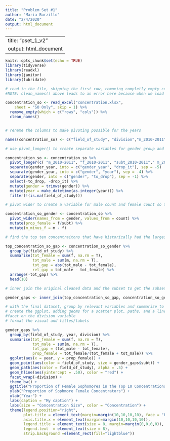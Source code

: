 ```yaml
---
title: "Problem Set #1"
author: "Maria Burzillo"
date: "2/4/2020"
output: html_document
---
```

---
title: "pset_1_v2"
output: html_document
---

```r
knitr::opts_chunk$set(echo = TRUE)
library(tidyverse)
library(readxl)
library(janitor)
library(lubridate)
```

```r
# read in the file, skipping the first row, removing completly empty columns, and cleaning the names
#NOTE: clean_names() above leads to an error here because when we load in the file, it automatically repairs the names to make sure they are all unique. Since we are renaming the columns anyways, this is not a major issue. 

concentration_so <- read_excel("concentration.xlsx", 
    sheet = "SO Only", skip = 1) %>%
  remove_empty(which = c("rows", "cols")) %>%
  clean_names() 


# rename the columns to make pivoting possible for the years

names(concentration_so) <- c("field_of_study", "division","m_2010-2011", "f_2010-2011", "subt_2010-2011",' m_2011-2012', "f_2011-2012", "subt_2011-2012", "m_2012-2013", "f_2012-2013", "subt_2012-2013", "m_2013-2014", "f_2013-2014", "subt_2013-2014", "m_2014-2015", "f_2014-2015", "subt_2014-2015", "m_2015-2016"," f_2015-2016", "subt_2015-2016", "m_2016-2017", "f_2016-2017", "subt_2016-2017"," m_2017-2018", "f_2017-2018", "subt_2017-2018", "m_2018-2019", "f_2018-2019", "subt_2018-2019", "m_2019-2020", "f_2019-2020", "subt_2019-2020")

# use pivot_longer() to create separate variables for gender group and year to tidy the data. Filter out the field of study with nas because these came from the totals listed at the bottom of the dataset

concentration_so <- concentration_so %>%
  pivot_longer(c( "m_2010-2011", "f_2010-2011", "subt_2010-2011",' m_2011-2012', "f_2011-2012", "subt_2011-2012", "m_2012-2013", "f_2012-2013", "subt_2012-2013", "m_2013-2014", "f_2013-2014", "subt_2013-2014", "m_2014-2015", "f_2014-2015", "subt_2014-2015", "m_2015-2016"," f_2015-2016", "subt_2015-2016", "m_2016-2017", "f_2016-2017", "subt_2016-2017"," m_2017-2018", "f_2017-2018", "subt_2017-2018", "m_2018-2019", "f_2018-2019", "subt_2018-2019", "m_2019-2020", "f_2019-2020", "subt_2019-2020"), names_to = "gender_year", values_to = "count") %>%
  separate(gender_year, into = c("gender_year", "drop_it"), sep = -5)  %>%
  separate(gender_year, into = c("gender", "year"), sep = -4) %>%
  separate(gender, into = c("gender", "to_drop"), sep = -1) %>%
  select(-to_drop, -drop_it) %>%
  mutate(gender = trimws(gender)) %>%
  mutate(year = make_datetime(as.integer(year))) %>%
  filter(!(is.na(field_of_study)))

# pivot wider to create a variable for male count and female count so that operations can be performed comparing male and female counts

concentration_so_gender <- concentration_so %>%
  pivot_wider(names_from = gender, values_from = count) %>%
  mutate(prop_female = f/subt) %>%
  mutate(m_minus_f = m - f)

# find the top ten concentraitons that have historically had the largest gaps between males and females numerically, and name this subset for later merging

top_concentration_so_gap <- concentration_so_gender %>%
  group_by(field_of_study) %>%
  summarise(tot_female = sum(f, na.rm = T),
            tot_male = sum(m, na.rm = T),
            tot_gap = abs(tot_male - tot_female),
            rel_gap = tot_male - tot_female) %>%
  arrange(-tot_gap) %>%
  head(10)

# inner join the original cleaned data and the subset to get the subset of the larger dataset with the top 10 fields of study only

gender_gaps <- inner_join(top_concentration_so_gap, concentration_so_gender)

```

```r
# with the final dataset, group by relevant variables and summarize to find the proportion of females within each field of study by year
# create the ggplot, adding geoms for a scatter plot, paths, and a line to represent gender parity
#facet on the division variable
# format the visual and titles/labels

gender_gaps %>%
  group_by(field_of_study, year, division) %>%
  summarise(tot_female = sum(f, na.rm = T),
            tot_male = sum(m, na.rm = T),
            tot_gap = (tot_male - tot_female),
            prop_female = tot_female/(tot_female + tot_male)) %>%
  ggplot(aes(x = year, y = prop_female)) +
  geom_point(aes(color = field_of_study, size = gender_gaps$subt)) +
  geom_path(aes(color = field_of_study), alpha = .5) +
  geom_hline(aes(yintercept = .50), color = "red") +
  facet_wrap(~division) +
  theme_bw() +
  ggtitle("Proportion of Female Sophomores in the Top 10 Concentrations\n with the Largest Historic Gender Gap, 2010-2019") +
  ylab("Proportion of Sophmore Female Concentrators") +
  xlab("Year") +
  labs(caption = "My caption") +
  labs(size = "Concentration Size", color = "Concentration") +
  theme(legend.position="right", 
        plot.title = element_text(margin=margin(10,10,10,10), face = "bold", hjust = 0.5),
        axis.title.x = element_text(margin=margin(10,10,10,10)),
        legend.title = element_text(size = 8, margin=margin(0,0,0,0)),
        legend.text  = element_text(size = 8),
        strip.background =element_rect(fill="lightblue")) 

```

